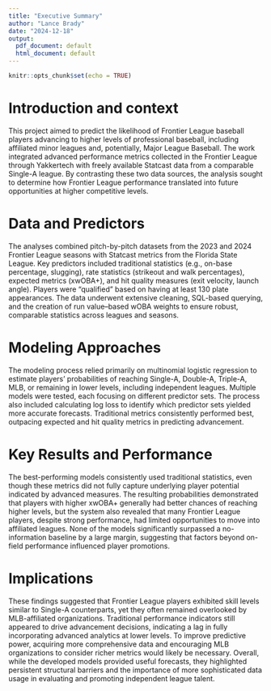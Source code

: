 ```yaml
---
title: "Executive Summary"
author: "Lance Brady"
date: "2024-12-18"
output:
  pdf_document: default
  html_document: default
---
```


```r
knitr::opts_chunk$set(echo = TRUE)
```

# Introduction and context
This project aimed to predict the likelihood of Frontier League baseball players advancing to higher levels of professional baseball, including affiliated minor leagues and, potentially, Major League Baseball. The work integrated advanced performance metrics collected in the Frontier League through Yakkertech with freely available Statcast data from a comparable Single-A league. By contrasting these two data sources, the analysis sought to determine how Frontier League performance translated into future opportunities at higher competitive levels.

# Data and Predictors
The analyses combined pitch-by-pitch datasets from the 2023 and 2024 Frontier League seasons with Statcast metrics from the Florida State League. Key predictors included traditional statistics (e.g., on-base percentage, slugging), rate statistics (strikeout and walk percentages), expected metrics (xwOBA+), and hit quality measures (exit velocity, launch angle). Players were “qualified” based on having at least 130 plate appearances. The data underwent extensive cleaning, SQL-based querying, and the creation of run value–based wOBA weights to ensure robust, comparable statistics across leagues and seasons.

# Modeling Approaches
The modeling process relied primarily on multinomial logistic regression to estimate players’ probabilities of reaching Single-A, Double-A, Triple-A, MLB, or remaining in lower levels, including independent leagues. Multiple models were tested, each focusing on different predictor sets. The process also included calculating log loss to identify which predictor sets yielded more accurate forecasts. Traditional metrics consistently performed best, outpacing expected and hit quality metrics in predicting advancement.

# Key Results and Performance
The best-performing models consistently used traditional statistics, even though these metrics did not fully capture underlying player potential indicated by advanced measures. The resulting probabilities demonstrated that players with higher xwOBA+ generally had better chances of reaching higher levels, but the system also revealed that many Frontier League players, despite strong performance, had limited opportunities to move into affiliated leagues. None of the models significantly surpassed a no-information baseline by a large margin, suggesting that factors beyond on-field performance influenced player promotions.

# Implications
These findings suggested that Frontier League players exhibited skill levels similar to Single-A counterparts, yet they often remained overlooked by MLB-affiliated organizations. Traditional performance indicators still appeared to drive advancement decisions, indicating a lag in fully incorporating advanced analytics at lower levels. To improve predictive power, acquiring more comprehensive data and encouraging MLB organizations to consider richer metrics would likely be necessary. Overall, while the developed models provided useful forecasts, they highlighted persistent structural barriers and the importance of more sophisticated data usage in evaluating and promoting independent league talent.


